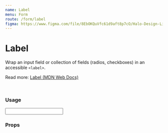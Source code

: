 ```yaml
---
name: Label
menu: Form
route: /form/label
figma: https://www.figma.com/file/8EbOKQuVfc61d9aft8p7cO/Halo-Design-Library?node-id=12%3A1246
---
```



# Label

Wrap an input field or collection of fields (radios, checkboxes) in an accessible `<label>`.

Read more: [Label (MDN Web Docs)](https://developer.mozilla.org/en-US/docs/Web/HTML/Element/label)

<br />

### Usage

<Playground>
  <div className="max-w-xl">
    <Label field="title" title="Title" byline="Wraps single input element">
      <Input />
    </Label>
    <Label
      field="iceCreamPreference"
      title="Ice cream preference"
      byline="Wrap collection of inputs that reference a single form field"
      containsFieldGroup
    >
      <div className="flex flex-col gap-4 px-1">
        <Radio label="Chocolate" checked />
        <Radio label="Vanilla" />
        <Radio label="Strawberry" />
      </div>
    </Label>
  </div>
</Playground>

### Props

<Props of={Label} />
